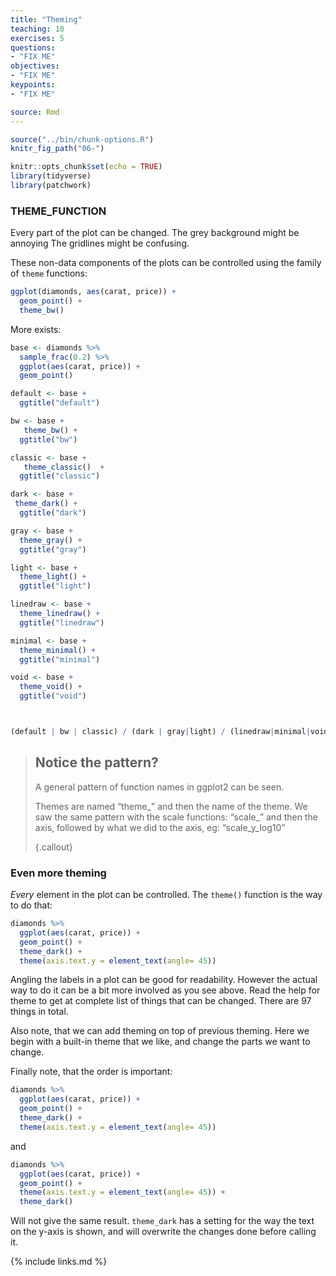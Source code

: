 ```yaml
---
title: "Theming"
teaching: 10
exercises: 5
questions:
- "FIX ME"
objectives:
- "FIX ME"
keypoints:
- "FIX ME"

source: Rmd
---
```


```r
source("../bin/chunk-options.R")
knitr_fig_path("06-")
```

```r
knitr::opts_chunk$set(echo = TRUE)
library(tidyverse)
library(patchwork)
```

### THEME_FUNCTION

Every part of the plot can be changed. The grey background might be annoying
The gridlines might be confusing.

These non-data components of the plots can be controlled using the family of `theme`
functions:

```r
ggplot(diamonds, aes(carat, price)) +
  geom_point() +
  theme_bw()
```
More exists:
```r
base <- diamonds %>% 
  sample_frac(0.2) %>% 
  ggplot(aes(carat, price)) +
  geom_point() 

default <- base +
  ggtitle("default")

bw <- base +
   theme_bw() +
  ggtitle("bw")

classic <- base +
   theme_classic()  +
  ggtitle("classic")

dark <- base +
 theme_dark() +
  ggtitle("dark")

gray <- base +
  theme_gray() +
  ggtitle("gray")

light <- base +
  theme_light() +
  ggtitle("light")

linedraw <- base +
  theme_linedraw() +
  ggtitle("linedraw")

minimal <- base +
  theme_minimal() +
  ggtitle("minimal")

void <- base +
  theme_void() +
  ggtitle("void")



(default | bw | classic) / (dark | gray|light) / (linedraw|minimal|void)
```

> ## Notice the pattern?
>
> A general pattern of function names in ggplot2 can be seen.
>
> Themes are named "theme_" and then the name of the theme. We saw the
> same pattern with the scale functions: "scale_" and then the axis, followed
> by what we did to the axis, eg: "scale_y_log10"
>
{.callout}

### Even more theming

*Every* element in the plot can be controlled. The `theme()`  function is the
way to do that:

```r
diamonds %>% 
  ggplot(aes(carat, price)) +
  geom_point() +
  theme_dark() +
  theme(axis.text.y = element_text(angle= 45))
```

Angling the labels in a plot can be good for readability. However the actual
way to do it can be a bit more involved as you see above. Read the help for
theme to get at complete list of things that can be changed. There are 97 
things in total.

Also note, that we can add theming on top of previous theming. Here we begin
with a built-in theme that we like, and change the parts we want to change. 

Finally note, that the order is important:


```r
diamonds %>% 
  ggplot(aes(carat, price)) +
  geom_point() +
  theme_dark() +
  theme(axis.text.y = element_text(angle= 45))
```
and 
```r
diamonds %>% 
  ggplot(aes(carat, price)) +
  geom_point() +
  theme(axis.text.y = element_text(angle= 45)) +
  theme_dark() 
```

Will not give the same result. `theme_dark` has a setting for the way the text
on the y-axis is shown, and will overwrite the changes done before calling it.

{% include links.md %}